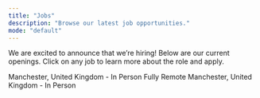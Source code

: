 ```yaml
---
title: "Jobs"
description: "Browse our latest job opportunities."
mode: "default"
---
```


We are excited to announce that we’re hiring! Below are our current openings. Click on any job to learn more about the role and apply.

<Card title="Growth Hacker" href="./jobs/growth-hacker">
  Manchester, United Kingdom - In Person
</Card>

<Card title="Content Writer" href="./jobs/content-writer">
  Fully Remote
</Card>

<Card title="Frontend Engineer" href="./jobs/frontend-engineer">
  Manchester, United Kingdom - In Person
</Card>
